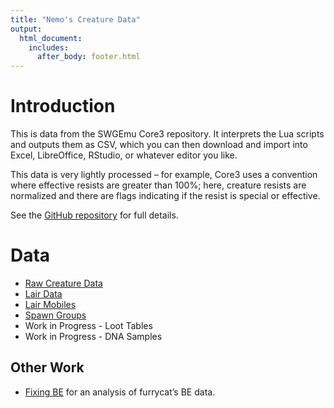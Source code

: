 ```yaml
---
title: "Nemo's Creature Data"
output:
  html_document:
    includes:
      after_body: footer.html
---
```


# Introduction

This is data from the SWGEmu Core3 repository. It interprets the Lua scripts and outputs them as CSV, which you can then download and import into Excel, LibreOffice, RStudio, or whatever editor you like.

This data is very lightly processed -- for example, Core3 uses a convention where effective resists are greater than 100%; here, creature resists are normalized and there are flags indicating if the resist is special or effective.

See the [GitHub repository](https://github.com/bholten/swg_creatures) for full details.

# Data

- [Raw Creature Data](creature_data.html)
- [Lair Data](lairs.html)
- [Lair Mobiles](lair_mobiles.html)
- [Spawn Groups](lair_spawn_groups.html)
- Work in Progress - Loot Tables
- Work in Progress - DNA Samples

## Other Work

- [Fixing BE](https://bholten.github.io/fixingbe/) for an analysis of furrycat's BE data.